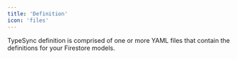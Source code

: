 ```yaml
---
title: 'Definition'
icon: 'files'
---
```


TypeSync definition is comprised of one or more YAML files that contain the definitions for your Firestore models.